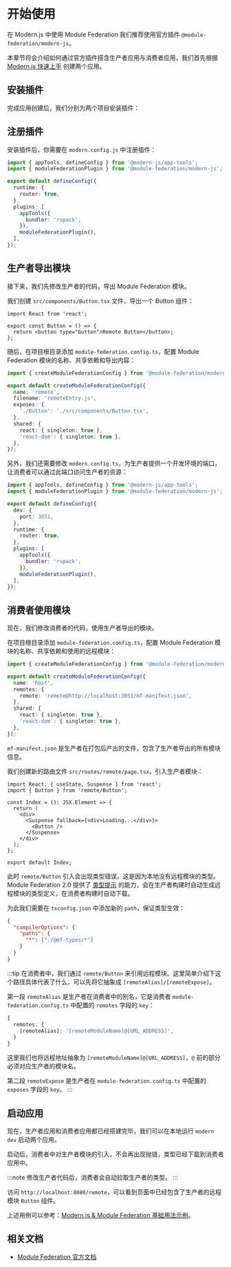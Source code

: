 # 开始使用

在 Modern.js 中使用 Module Federation 我们推荐使用官方插件 `@module-federation/modern-js`。

本章节将会介绍如何通过官方插件搭含生产者应用与消费者应用，我们首先根据 [Modern.js 快速上手](/guides/get-started/quick-start) 创建两个应用。

## 安装插件

完成应用创建后，我们分别为两个项目安装插件：


<PackageManagerTabs command="add @module-federation/modern-js" />

## 注册插件

安装插件后，你需要在 `modern.config.js` 中注册插件：

```ts
import { appTools, defineConfig } from '@modern-js/app-tools';
import { moduleFederationPlugin } from '@module-federation/modern-js';

export default defineConfig({
  runtime: {
    router: true,
  },
  plugins: [
    appTools({
      bundler: 'rspack',
    }),
    moduleFederationPlugin(),
  ],
});

```

## 生产者导出模块

接下来，我们先修改生产者的代码，导出 Module Federation 模块。

我们创建 `src/components/Button.tsx` 文件，导出一个 Button 组件：

```tsx title="src/components/Button.tsx"
import React from 'react';

export const Button = () => {
  return <button type="button">Remote Button</button>;
};
```

随后，在项目根目录添加 `module-federation.config.ts`，配置 Module Federation 模块的名称、共享依赖和导出内容：

```ts title="module-federation.config.ts"
import { createModuleFederationConfig } from '@module-federation/modern-js';

export default createModuleFederationConfig({
  name: 'remote',
  filename: 'remoteEntry.js',
  exposes: {
    './Button': './src/components/Button.tsx',
  },
  shared: {
    react: { singleton: true },
    'react-dom': { singleton: true },
  },
});
```

另外，我们还需要修改 `modern.config.ts`，为生产者提供一个开发环境的端口，让消费者可以通过此端口访问生产者的资源：

```ts title="modern.config.ts"
import { appTools, defineConfig } from '@modern-js/app-tools';
import { moduleFederationPlugin } from '@module-federation/modern-js';

export default defineConfig({
  dev: {
    port: 3051,
  },
  runtime: {
    router: true,
  },
  plugins: [
    appTools({
      bundler: 'rspack',
    }),
    moduleFederationPlugin(),
  ],
});
```

## 消费者使用模块

现在，我们修改消费者的代码，使用生产者导出的模块。

在项目根目录添加 `module-federation.config.ts`，配置 Module Federation 模块的名称、共享依赖和使用的远程模块：

```ts title="module-federation.config.ts"
import { createModuleFederationConfig } from '@module-federation/modern-js';

export default createModuleFederationConfig({
  name: 'host',
  remotes: {
    remote: 'remote@http://localhost:3051/mf-manifest.json',
  },
  shared: {
    react: { singleton: true },
    'react-dom': { singleton: true },
  },
});
```

`mf-manifest.json` 是生产者在打包后产出的文件，包含了生产者导出的所有模块信息。

我们创建新的路由文件 `src/routes/remote/page.tsx`，引入生产者模块：

```tsx title="src/routes/remote/page.tsx"
import React, { useState, Suspense } from 'react';
import { Button } from 'remote/Button';

const Index = (): JSX.Element => {
  return (
    <div>
      <Suspense fallback={<div>Loading...</div>}>
        <Button />
      </Suspense>
    </div>
  );
};

export default Index;
```

此时 `remote/Button` 引入会出现类型错误，这是因为本地没有远程模块的类型。Module Federation 2.0 提供了 [类型提示](https://module-federation.io/zh/guide/basic/type-prompt.html) 的能力，会在生产者构建时自动生成远程模块的类型定义，在消费者构建时自动下载。

为此我们需要在 `tsconfig.json` 中添加新的 `path`，保证类型生效：

```json title="tsconfig.json"
{
  "compilerOptions": {
    "paths": {
      "*": ["./@mf-types/*"]
    }
  }
}
``` 

:::tip
在消费者中，我们通过 `remote/Button` 来引用远程模块。这里简单介绍下这个路径具体代表了什么，可以先将它抽象成 `[remoteAlias]/[remoteExpose]`。

第一段 `remoteAlias` 是生产者在消费者中的别名，它是消费者 `module-federation.config.ts` 中配置的 `remotes` 字段的 `key`：

```ts
{
  remotes: {
    [remoteAlias]: '[remoteModuleName]@[URL_ADDRESS]',
  }
}
```

这里我们也将远程地址抽象为 `[remoteModuleName]@[URL_ADDRESS]`，`@` 前的部分必须对应生产者的模块名。

第二段 `remoteExpose` 是生产者在 `module-federation.config.ts` 中配置的 `exposes` 字段的 `key`。
:::

## 启动应用

现在，生产者应用和消费者应用都已经搭建完毕，我们可以在本地运行 `modern dev` 启动两个应用。

启动后，消费者中对生产者模块的引入，不会再出现抛错，类型已经下载到消费者应用中。

:::note
修改生产者代码后，消费者会自动拉取生产者的类型。
:::

访问 `http://localhost:8080/remote`，可以看到页面中已经包含了生产者的远程模块 `Button` 组件。

上述用例可以参考：[Modern.js & Module Federation 基础用法示例](https://github.com/web-infra-dev/modern-js-examples/tree/main/examples/module-federation/base)。

## 相关文档

- [Module Federation 官方文档](https://module-federation.io/zh/guide/framework/modernjs.html)